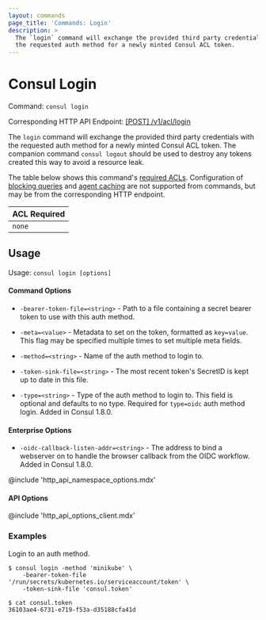 ```yaml
---
layout: commands
page_title: 'Commands: Login'
description: >
  The `login` command will exchange the provided third party credentials with
  the requested auth method for a newly minted Consul ACL token.
---
```


# Consul Login

Command: `consul login`

Corresponding HTTP API Endpoint: [\[POST\] /v1/acl/login](/consul/api-docs/acl#login-to-auth-method)

The `login` command will exchange the provided third party credentials with the
requested auth method for a newly minted Consul ACL token. The companion
command `consul logout` should be used to destroy any tokens created this way
to avoid a resource leak.

The table below shows this command's [required ACLs](/consul/api-docs/api-structure#authentication). Configuration of
[blocking queries](/consul/api-docs/features/blocking) and [agent caching](/consul/api-docs/features/caching)
are not supported from commands, but may be from the corresponding HTTP endpoint.

| ACL Required |
| ------------ |
| `none`       |

## Usage

Usage: `consul login [options]`

#### Command Options

- `-bearer-token-file=<string>` - Path to a file containing a secret bearer
  token to use with this auth method.

- `-meta=<value>` - Metadata to set on the token, formatted as `key=value`. This
  flag may be specified multiple times to set multiple meta fields.

- `-method=<string>` - Name of the auth method to login to.

- `-token-sink-file=<string>` - The most recent token's SecretID is kept up to
  date in this file.

- `-type=<string>` - Type of the auth method to login to. This field is
  optional and defaults to no type. Required for `type=oidc` auth method login.
  Added in Consul 1.8.0.

#### Enterprise Options

- `-oidc-callback-listen-addr=<string>` - The address to bind a webserver on to
  handle the browser callback from the OIDC workflow. Added in Consul 1.8.0.

@include 'http_api_namespace_options.mdx'

#### API Options

@include 'http_api_options_client.mdx'

### Examples

Login to an auth method.

```shell-session
$ consul login -method 'minikube' \
    -bearer-token-file '/run/secrets/kubernetes.io/serviceaccount/token' \
    -token-sink-file 'consul.token'

$ cat consul.token
36103ae4-6731-e719-f53a-d35188cfa41d
```
